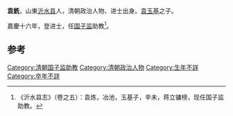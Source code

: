 '''袁銑'''，山東[[沂水县|沂水县]]人，清朝政治人物、进士出身。[[袁玉基|袁玉基]]之子。

嘉慶十六年，登进士，任[[国子监|国子监]]助教<ref>《沂水县志》（卷之五）：袁炼，冶池，玉基子，辛未，蒋立镛榜，现任国子监助教。</ref>。

==参考==
{{reflist}}
{{清朝人物小作品}}
{{嘉慶十六年辛未科殿試金榜}}
[[Category:清朝国子监助教|Category:清朝国子监助教]]
[[Category:清朝政治人物|Category:清朝政治人物]]
[[Category:生年不詳|Category:生年不詳]]
[[Category:卒年不詳|Category:卒年不詳]]